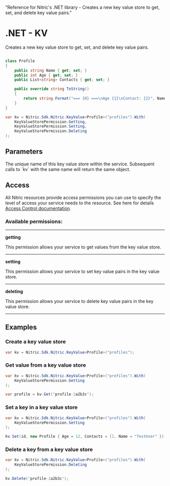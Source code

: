   "Reference for Nitric's .NET library - Creates a new key value store to get, set, and delete key value pairs."

# .NET - KV

Creates a new key value store to get, set, and delete key value pairs.

```csharp

class Profile
{
    public string Name { get; set; }
    public int Age { get; set; }
    public List<string> Contacts { get; set; }

    public override string ToString()
    {
        return string.Format("=== {0} ===\nAge {1}\nContact: {2}", Name, Age, string.Join(", ", Contacts.ToArray()));
    }
}

var kv = Nitric.Sdk.Nitric.KeyValue<Profile>("profiles").With(
    KeyValueStorePermission.Getting,
    KeyValueStorePermission.Setting,
    KeyValueStorePermission.Deleting
);
```

## Parameters

<Properties>
  <Property name="name" required type="string">
    The unique name of this key value store within the service. Subsequent calls
    to `kv` with the same name will return the same object.
  </Property>
</Properties>

## Access

All Nitric resources provide access permissions you can use to specify the level of access your service needs to the resource. See here for details [Access Control documentation](/assets/access-control).

### Available permissions:

---

**getting**

This permission allows your service to get values from the key value store.

---

**setting**

This permission allows your service to set key value pairs in the key value store.

---

**deleting**

This permission allows your service to delete key value pairs in the key value store.

---

## Examples

### Create a key value store

```csharp
var kv = Nitric.Sdk.Nitric.KeyValue<Profile>("profiles");
```

### Get value from a key value store

```csharp
var kv = Nitric.Sdk.Nitric.KeyValue<Profile>("profiles").With(
    KeyValueStorePermission.Getting
);

var profile = kv.Get('profile-1a2b3c');
```

### Set a key in a key value store

```csharp
var kv = Nitric.Sdk.Nitric.KeyValue<Profile>("profiles").With(
    KeyValueStorePermission.Setting
);

kv.Set(id, new Profile { Age = 12, Contacts = [], Name = "TestUser" });
```

### Delete a key from a key value store

```csharp
var kv = Nitric.Sdk.Nitric.KeyValue<Profile>("profiles").With(
    KeyValueStorePermission.Deleting
);

kv.Delete('profile-1a2b3c');
```

